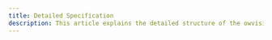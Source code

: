 ---
title: Detailed Specification
description: This article explains the detailed structure of the owvision API
---
